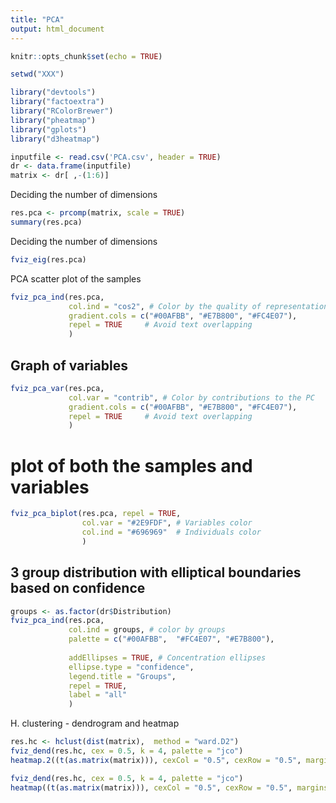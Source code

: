 ```yaml
---
title: "PCA"
output: html_document
---
```


```r
knitr::opts_chunk$set(echo = TRUE)
```

```r
setwd("XXX")

library("devtools")
library("factoextra")
library("RColorBrewer")
library("pheatmap")
library("gplots")
library("d3heatmap")
```

```r
inputfile <- read.csv('PCA.csv', header = TRUE)
dr <- data.frame(inputfile)
matrix <- dr[ ,-(1:6)]
```

Deciding the number of dimensions
```r
res.pca <- prcomp(matrix, scale = TRUE)
summary(res.pca)
```

Deciding the number of dimensions
```r
fviz_eig(res.pca)
```
PCA scatter plot of the samples
```r
fviz_pca_ind(res.pca,
             col.ind = "cos2", # Color by the quality of representation
             gradient.cols = c("#00AFBB", "#E7B800", "#FC4E07"),
             repel = TRUE     # Avoid text overlapping
             )
```
## Graph of variables
```r
fviz_pca_var(res.pca,
             col.var = "contrib", # Color by contributions to the PC
             gradient.cols = c("#00AFBB", "#E7B800", "#FC4E07"),
             repel = TRUE     # Avoid text overlapping
             )
```

# plot of both the samples and variables
```r
fviz_pca_biplot(res.pca, repel = TRUE,
                col.var = "#2E9FDF", # Variables color
                col.ind = "#696969"  # Individuals color
                )
```

## 3 group distribution with elliptical boundaries based on confidence
```r
groups <- as.factor(dr$Distribution)
fviz_pca_ind(res.pca,
             col.ind = groups, # color by groups
             palette = c("#00AFBB",  "#FC4E07", "#E7B800"),
             
             addEllipses = TRUE, # Concentration ellipses
             ellipse.type = "confidence",
             legend.title = "Groups",
             repel = TRUE, 
             label = "all"
             )
```

H. clustering - dendrogram and heatmap 
```r

res.hc <- hclust(dist(matrix),  method = "ward.D2")
fviz_dend(res.hc, cex = 0.5, k = 4, palette = "jco") 
heatmap.2((t(as.matrix(matrix))), cexCol = "0.5", cexRow = "0.5", margins = c(1,1), labCol = dr$Distribution, col = colorRampPalette(brewer.pal(8, "PiYG")), Colv = NA, trace = "none")

```


```r
fviz_dend(res.hc, cex = 0.5, k = 4, palette = "jco") 
heatmap((t(as.matrix(matrix))), cexCol = "0.5", cexRow = "0.5", margins = c(1,1), labCol = dr$Distribution, col = colorRampPalette(brewer.pal(8, "PiYG"))(25), Colv = NA, )
```
